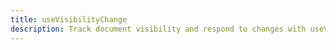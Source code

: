 ---
title: useVisibilityChange
description: Track document visibility and respond to changes with useVisibilityChange.
---
